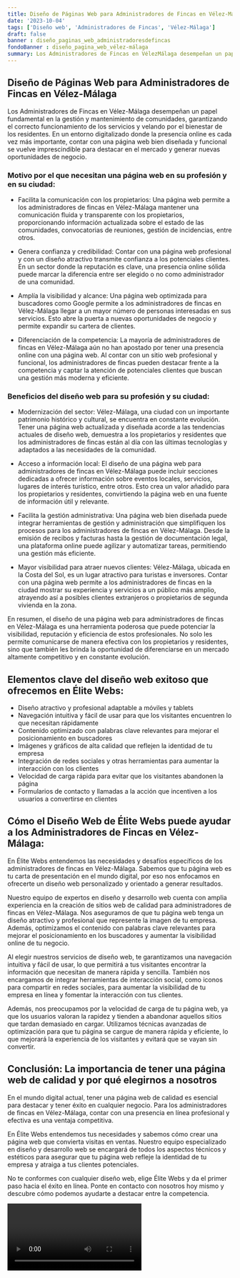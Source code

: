 ```yaml
---
title: Diseño de Páginas Web para Administradores de Fincas en Vélez-Málaga
date: '2023-10-04'
tags: ['Diseño web', 'Administradores de Fincas', 'Vélez-Málaga']
draft: false
banner : diseño_paginas_web_administradoresdefincas
fondoBanner : diseño_pagina_web_vélez-málaga
summary: Los Administradores de Fincas en VélezMálaga desempeñan un papel fundamental en la gestión y mantenimiento de comunidades, garantizando el correcto funcionamiento de los servicios y velando por el bienestar de los residentes. En un entorno digitalizado donde la presencia online es cada vez más importante, contar con una página web bien diseñada y funcional se vuelve imprescindible para destacar en el mercado y generar nuevas oportunidades de negocio.
---
```


## Diseño de Páginas Web para Administradores de Fincas en Vélez-Málaga

Los Administradores de Fincas en Vélez-Málaga desempeñan un papel fundamental en la gestión y mantenimiento de comunidades, garantizando el correcto funcionamiento de los servicios y velando por el bienestar de los residentes. En un entorno digitalizado donde la presencia online es cada vez más importante, contar con una página web bien diseñada y funcional se vuelve imprescindible para destacar en el mercado y generar nuevas oportunidades de negocio.

### Motivo por el que necesitan una página web en su profesión y en su ciudad:

* Facilita la comunicación con los propietarios: Una página web permite a los administradores de fincas en Vélez-Málaga mantener una comunicación fluida y transparente con los propietarios, proporcionando información actualizada sobre el estado de las comunidades, convocatorias de reuniones, gestión de incidencias, entre otros.

* Genera confianza y credibilidad: Contar con una página web profesional y con un diseño atractivo transmite confianza a los potenciales clientes. En un sector donde la reputación es clave, una presencia online sólida puede marcar la diferencia entre ser elegido o no como administrador de una comunidad.

* Amplía la visibilidad y alcance: Una página web optimizada para buscadores como Google permite a los administradores de fincas en Vélez-Málaga llegar a un mayor número de personas interesadas en sus servicios. Esto abre la puerta a nuevas oportunidades de negocio y permite expandir su cartera de clientes.

* Diferenciación de la competencia: La mayoría de administradores de fincas en Vélez-Málaga aún no han apostado por tener una presencia online con una página web. Al contar con un sitio web profesional y funcional, los administradores de fincas pueden destacar frente a la competencia y captar la atención de potenciales clientes que buscan una gestión más moderna y eficiente.

### Beneficios del diseño web para su profesión y su ciudad:

* Modernización del sector: Vélez-Málaga, una ciudad con un importante patrimonio histórico y cultural, se encuentra en constante evolución. Tener una página web actualizada y diseñada acorde a las tendencias actuales de diseño web, demuestra a los propietarios y residentes que los administradores de fincas están al día con las últimas tecnologías y adaptados a las necesidades de la comunidad.

* Acceso a información local: El diseño de una página web para administradores de fincas en Vélez-Málaga puede incluir secciones dedicadas a ofrecer información sobre eventos locales, servicios, lugares de interés turístico, entre otros. Esto crea un valor añadido para los propietarios y residentes, convirtiendo la página web en una fuente de información útil y relevante.

* Facilita la gestión administrativa: Una página web bien diseñada puede integrar herramientas de gestión y administración que simplifiquen los procesos para los administradores de fincas en Vélez-Málaga. Desde la emisión de recibos y facturas hasta la gestión de documentación legal, una plataforma online puede agilizar y automatizar tareas, permitiendo una gestión más eficiente.

* Mayor visibilidad para atraer nuevos clientes: Vélez-Málaga, ubicada en la Costa del Sol, es un lugar atractivo para turistas e inversores. Contar con una página web permite a los administradores de fincas en la ciudad mostrar su experiencia y servicios a un público más amplio, atrayendo así a posibles clientes extranjeros o propietarios de segunda vivienda en la zona.

En resumen, el diseño de una página web para administradores de fincas en Vélez-Málaga es una herramienta poderosa que puede potenciar la visibilidad, reputación y eficiencia de estos profesionales. No solo les permite comunicarse de manera efectiva con los propietarios y residentes, sino que también les brinda la oportunidad de diferenciarse en un mercado altamente competitivo y en constante evolución.

<GifSeo />

<Cta />

## Elementos clave del diseño web exitoso que ofrecemos en Élite Webs:
- Diseño atractivo y profesional adaptable a móviles y tablets
- Navegación intuitiva y fácil de usar para que los visitantes encuentren lo que necesitan rápidamente
- Contenido optimizado con palabras clave relevantes para mejorar el posicionamiento en buscadores
- Imágenes y gráficos de alta calidad que reflejen la identidad de tu empresa
- Integración de redes sociales y otras herramientas para aumentar la interacción con los clientes
- Velocidad de carga rápida para evitar que los visitantes abandonen la página
- Formularios de contacto y llamadas a la acción que incentiven a los usuarios a convertirse en clientes

## Cómo el Diseño Web de Élite Webs puede ayudar a los Administradores de Fincas en Vélez-Málaga:
En Élite Webs entendemos las necesidades y desafíos específicos de los administradores de fincas en Vélez-Málaga. Sabemos que tu página web es tu carta de presentación en el mundo digital, por eso nos enfocamos en ofrecerte un diseño web personalizado y orientado a generar resultados.

Nuestro equipo de expertos en diseño y desarrollo web cuenta con amplia experiencia en la creación de sitios web de calidad para administradores de fincas en Vélez-Málaga. Nos aseguramos de que tu página web tenga un diseño atractivo y profesional que represente la imagen de tu empresa. Además, optimizamos el contenido con palabras clave relevantes para mejorar el posicionamiento en los buscadores y aumentar la visibilidad online de tu negocio.

Al elegir nuestros servicios de diseño web, te garantizamos una navegación intuitiva y fácil de usar, lo que permitirá a tus visitantes encontrar la información que necesitan de manera rápida y sencilla. También nos encargamos de integrar herramientas de interacción social, como iconos para compartir en redes sociales, para aumentar la visibilidad de tu empresa en línea y fomentar la interacción con tus clientes.

Además, nos preocupamos por la velocidad de carga de tu página web, ya que los usuarios valoran la rapidez y tienden a abandonar aquellos sitios que tardan demasiado en cargar. Utilizamos técnicas avanzadas de optimización para que tu página se cargue de manera rápida y eficiente, lo que mejorará la experiencia de los visitantes y evitará que se vayan sin convertir.

## Conclusión: La importancia de tener una página web de calidad y por qué elegirnos a nosotros

En el mundo digital actual, tener una página web de calidad es esencial para destacar y tener éxito en cualquier negocio. Para los administradores de fincas en Vélez-Málaga, contar con una presencia en línea profesional y efectiva es una ventaja competitiva.

En Élite Webs entendemos tus necesidades y sabemos cómo crear una página web que convierta visitas en ventas. Nuestro equipo especializado en diseño y desarrollo web se encargará de todos los aspectos técnicos y estéticos para asegurar que tu página web refleje la identidad de tu empresa y atraiga a tus clientes potenciales.

No te conformes con cualquier diseño web, elige Élite Webs y da el primer paso hacia el éxito en línea. Ponte en contacto con nosotros hoy mismo y descubre cómo podemos ayudarte a destacar entre la competencia.

<Video />

<CtaBot job='Administradores de Fincas' city='Vélez-Málaga'/>

<Gmaps query='Vélez-Málaga+españa+maps' />